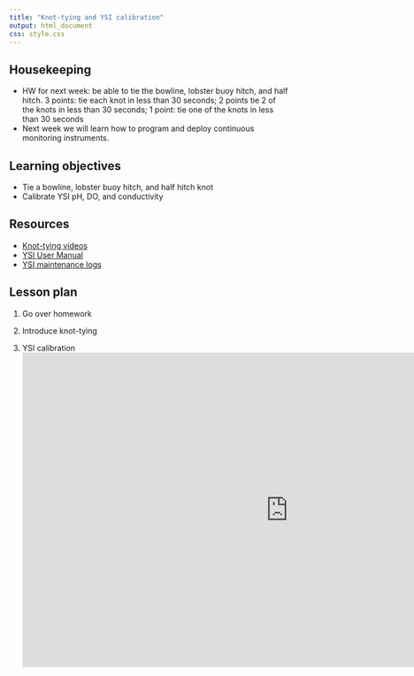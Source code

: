 ```yaml
---
title: "Knot-tying and YSI calibration"
output: html_document
css: style.css
---
```


## Housekeeping

* HW for next week: be able to tie the bowline, lobster buoy hitch, and half hitch. 3 points: tie each knot in less than 30 seconds; 2 points tie 2 of the knots in less than 30 seconds; 1 point: tie one of the knots in less than 30 seconds
* Next week we will learn how to program and deploy continuous monitoring instruments. 

## Learning objectives

* Tie a bowline, lobster buoy hitch, and half hitch knot
* Calibrate YSI pH, DO, and conductivity

## Resources

* [Knot-tying videos](https://smr-monitoring.github.io/MRNE395-2025FA/knot-tying.html)
* [YSI User Manual](https://www.ysi.com/file%20library/documents/manuals/605596-ysi-proplus-user-manual-revd.pdf?srsltid=AfmBOopUsNvrF4nvNMXxaXKQgXx3PFv5taoQNpROIKnSJmSVQ7eDM7-3)
* [YSI maintenance logs](https://drive.google.com/drive/folders/1OBcuU-1zSeZQ3g4xwgtSO5rvijFvsPtW)

## Lesson plan

1. Go over homework

2. Introduce knot-tying

3. YSI calibration
<iframe src="https://docs.google.com/presentation/d/1nSn7Ec_m-gMKUi6ZlpY6US0B3jT-a4wmeIUbOI3gIUk/embed?start=false&loop=false&delayms=5000" frameborder="0" width="960" height="569" allowfullscreen="true" mozallowfullscreen="true" webkitallowfullscreen="true" data-external="1"></iframe>
